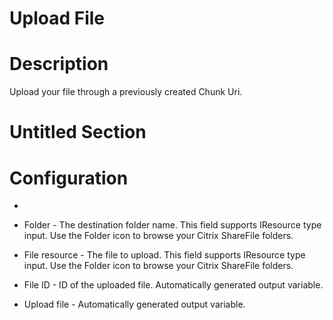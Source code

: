 ﻿# Upload File

# Description

Upload your file through a previously created Chunk Uri.

# Untitled Section

# Configuration

* 
* Folder - The destination folder name. This field supports IResource type input. Use the Folder icon to browse your Citrix ShareFile folders.
* File resource - The file to upload. This field supports IResource type input. Use the Folder icon to browse your Citrix ShareFile folders.









* File ID - ID of the uploaded file. Automatically generated output variable.
* Upload file - Automatically generated output variable.
